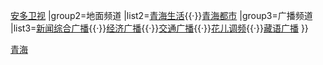{{Navbox
|name=青海广播电视台
|title=[[青海广播电视台|<span style="color:#FFFFFF">青海广播电视台</span>]]
|titlestyle=background:#238E23;color:#FFFFFF;
|groupstyle=background:#238E23;color:#FFFFFF;
|belowstyle=background:#238E23;color:#FFFFFF;
|image=
|group1=上星频道
|list1=[[青海卫视]]{{·}}[[安多卫视]]
|group2=地面频道
|list2=[[青海广播电视台经济生活频道|青海生活]]{{·}}[[青海广播电视台都市频道|青海都市]]
|group3=广播频道
|list3=[[青海新闻综合广播|新闻综合广播]]{{·}}[[青海经济广播|经济广播]]{{·}}[[青海交通广播|交通广播]]{{·}}[[青海花儿调频|花儿调频]]{{·}}[[青海藏语广播|藏语广播]]
}}<noinclude>[[Category:中国电视台模板|青海]]</noinclude>